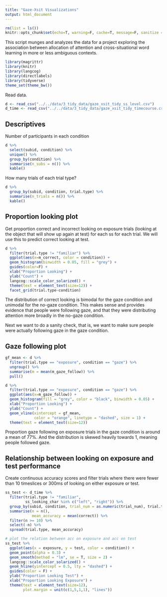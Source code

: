 ```yaml
---
title: "Gaze-Xsit Visualizations"
output: html_document
---
```


```r
rm(list = ls())
knitr::opts_chunk$set(echo=T, warning=F, cache=T, message=F, sanitize = T)
```

This script munges and analyzes the data for a project exploring the association between allocation of attention and cross-situational word learning in more or less ambiguous contexts.

```r
library(magrittr)
library(knitr)
library(langcog)
library(directlabels)
library(tidyverse)
theme_set(theme_bw())
```

Read data.

```r
d <- read_csv("../../data/3_tidy_data/gaze_xsit_tidy_ss_level.csv")
d_time <- read_csv("../../data/3_tidy_data/gaze_xsit_tidy_timecourse.csv")
```

## Descriptives 

Number of participants in each condition 

```r
d %>% 
  select(subid, condition) %>% 
  unique() %>% 
  group_by(condition) %>% 
  summarise(n_subs = n()) %>% 
  kable()
```

How many trials of each trial type?

```r
d %>% 
  group_by(subid, condition, trial.type) %>% 
  summarise(n_trials = n()) %>% 
  kable()
```

## Proportion looking plot

Get proportion correct and incorrect looking on exposure trials (looking at the object that will show up again at test) for each ss for each trial. We will use this to predict correct looking at test. 

```r
d %>% 
  filter(trial.type != "familiar") %>% 
  ggplot(aes(x=m_correct, color = condition)) +
  geom_histogram(binwidth = 0.05, fill = "grey") +
  guides(color=F) +
  xlab("Proportion Looking") +
  ylab("Count") +
  langcog::scale_color_solarized() +
  theme(text = element_text(size=12)) +
  facet_grid(trial.type~condition) 
```

The distribution of correct looking is bimodal for the gaze condition and unimodal for the no-gaze condition. This makes sense and provides evidence that people were following gaze, and that they were distributing attention more broadly in the no-gaze condition. 

Next we want to do a sanity check, that is, we want to make sure people were actually following gaze in the gaze condition.

## Gaze following plot

```r
gf_mean <- d %>% 
  filter(trial.type == "exposure", condition == "gaze") %>% 
  ungroup() %>% 
  summarise(m = mean(m_gaze_follow)) %>% 
  pull()

d %>% 
  filter(trial.type == "exposure", condition == "gaze") %>% 
  ggplot(aes(x=m_gaze_follow)) +
  geom_histogram(fill = "grey", color = "black", binwidth = 0.05) +
  xlab("Proportion Looking") +
  ylab("Count") +
  geom_vline(xintercept = gf_mean, 
             color = "orange", linetype = "dashed", size = 1) +
  theme(text = element_text(size=12))
```

Proportion gaze following on exposure trials in the gaze condition is around a mean of 77%. And the distribution is skewed heavily towards 1, meaning people followed gaze.

## Relationship between looking on exposure and test performance

Create continuous accuracy scores and filter trials where there were fewer than 10 timeslices or 300ms of looking on either exposure or test.  

```r
ss_test <- d_time %>% 
  filter(trial.type != "familiar", 
         ss_looking_char %in% c("left", "right")) %>%
  group_by(subid, condition, trial_num = as.numeric(trial_num), trial.type) %>% 
  summarise(n = n(),
            mean_accuracy = mean(correct)) %>% 
  filter(n >= 10) %>% 
  select(-n) %>% 
  spread(trial.type, mean_accuracy)
```

```r
# plot the relation between acc on exposure and acc on test
ss_test %>% 
  ggplot(aes(x = exposure, y = test, color = condition)) +
  geom_point(alpha = 0.3) + 
  geom_smooth(method = "lm", se = T, size = 2) +
  langcog::scale_color_solarized() +
  geom_hline(yintercept = 0.5, lty = "dashed") +
  guides(color = F) +
  ylab("Proportion Looking Test") +
  xlab("Proportion Looking Exposure") +
  theme(text = element_text(size=12),
        plot.margin = unit(c(1,5,1,1), "lines")) 
```
